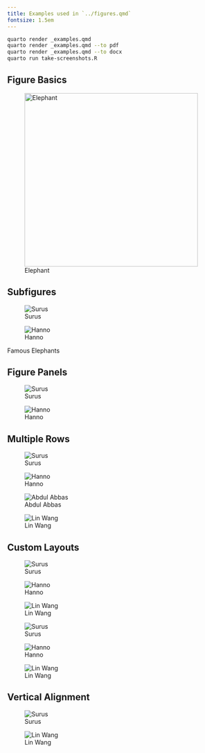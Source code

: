 ```yaml
---
title: Examples used in `../figures.qmd`
fontsize: 1.5em
---
```


``` .bash
quarto render _examples.qmd
quarto render _examples.qmd --to pdf
quarto render _examples.qmd --to docx
quarto run take-screenshots.R
```

## Figure Basics

![Elephant](elephant.png){width="400px"}


## Subfigures

::: {#fig-elephants layout-ncol=2}

![Surus](surus.png){#fig-surus}

![Hanno](hanno.png){#fig-hanno}

Famous Elephants
:::

## Figure Panels

::: {#elephant-figures-no-subcaption layout-ncol=2}
![Surus](surus.png)

![Hanno](hanno.png)
:::

## Multiple Rows

::: {#elephant-rows layout-nrow=2}
![Surus](surus.png)

![Hanno](hanno.png)

![Abdul Abbas](abdul-abbas.png)

![Lin Wang](lin-wang.png)
:::

## Custom Layouts

::: {#layout-attrib layout="[[1,1], [1]]"}
![Surus](surus.png)

![Hanno](hanno.png)

![Lin Wang](lin-wang.png)
:::

::: {#layout-attrib-negative layout="[[40,-20,40], [100]]"}
![Surus](surus.png)

![Hanno](hanno.png)

![Lin Wang](lin-wang.png)
:::

## Vertical Alignment

::: {#valign layout="[15,-2,10]" layout-valign="bottom"}
![Surus](surus.png)

![Lin Wang](lin-wang.png)
:::

